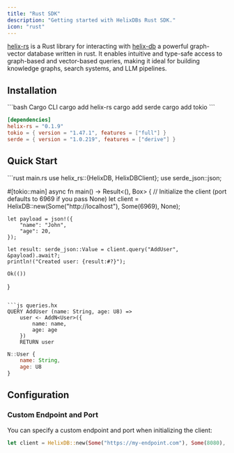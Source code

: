 ```yaml
---
title: "Rust SDK"
description: "Getting started with HelixDBs Rust SDK."
icon: "rust"
---
```


[helix-rs](https://github.com/HelixDB/helix-rs) is a Rust library for interacting with [helix-db](https://github.com/HelixDB/helix-db) a powerful graph-vector database written in rust. It enables intuitive and type-safe access to graph-based and vector-based queries, making it ideal for building knowledge graphs, search systems, and LLM pipelines.

## Installation

<CodeGroup>
```bash Cargo CLI
cargo add helix-rs
cargo add serde
cargo add tokio
```

```toml Cargo.toml
[dependencies]
helix-rs = "0.1.9"
tokio = { version = "1.47.1", features = ["full"] }
serde = { version = "1.0.219", features = ["derive"] }
```

</CodeGroup>

## Quick Start

<CodeGroup>
```rust main.rs
use helix_rs::{HelixDB, HelixDBClient};
use serde_json::json;

#[tokio::main]
async fn main() -> Result<(), Box<dyn std::error::Error>> {
    // Initialize the client (port defaults to 6969 if you pass None)
    let client = HelixDB::new(Some("http://localhost"), Some(6969), None);

    let payload = json!({
        "name": "John",
        "age": 20,
    });

    let result: serde_json::Value = client.query("AddUser", &payload).await?;
    println!("Created user: {result:#?}");

    Ok(())
}

````

```js queries.hx
QUERY AddUser (name: String, age: U8) =>
    user <- AddN<User>({
        name: name,
        age: age
    })
    RETURN user

````

```js schema.hx
N::User {
    name: String,
    age: U8
}
```

</CodeGroup>

## Configuration

### Custom Endpoint and Port

You can specify a custom endpoint and port when initializing the client:

```rust
let client = HelixDB::new(Some("https://my-endpoint.com"), Some(8080), Some("my-api-key")); // Uses port 8080
```
